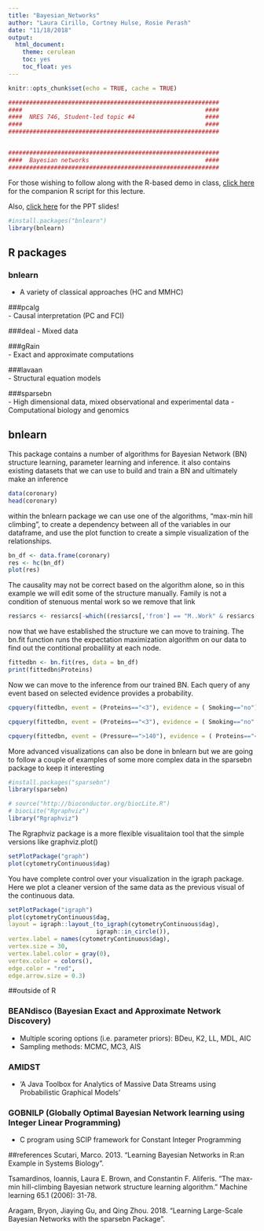 ```yaml
---
title: "Bayesian_Networks"
author: "Laura Cirillo, Cortney Hulse, Rosie Perash"
date: "11/18/2018"
output: 
  html_document: 
    theme: cerulean
    toc: yes
    toc_float: yes
---
```


```r
knitr::opts_chunk$set(echo = TRUE, cache = TRUE)
```

```r

############################################################
####                                                    ####  
####  NRES 746, Student-led topic #4                    ####
####                                                    ####
############################################################


############################################################
####  Bayesian networks                                 ####
############################################################


```


For those wishing to follow along with the R-based demo in class, [click here](BayesianNetworks.R) for the companion R script for this lecture.

Also, [click here](BayesianNetworks.pptx) for the PPT slides!


```r

#install.packages("bnlearn")
library(bnlearn)

```

## R packages 

### bnlearn    
- A variety of classical approaches (HC and MMHC)

###pcalg   
- Causal interpretation (PC and FCI)

###deal
- Mixed data

###gRain      
- Exact and approximate computations

###lavaan      
- Structural equation models

###sparsebn   
- High dimensional data, mixed observational and experimental data
- Computational biology and genomics    

## bnlearn
This package contains a number of algorithms for Bayesian Network (BN) structure learning, parameter learning and inference. it also contains existing datasets that we can use to build and train a BN and ultimately make an inference

```r

data(coronary)
head(coronary)

```

within the bnlearn package we can use one of the algorithms, "max-min hill climbing", to create a dependency between all of the variables in our dataframe, and use the plot function to create a simple visualization of the relationships.    

```r

bn_df <- data.frame(coronary)
res <- hc(bn_df)
plot(res)

```

The causality may not be correct based on the algorithm alone, so in this example we will edit some of the structure manually. Family is not a condition of stenuous mental work so we remove that link

```r

res$arcs <- res$arcs[-which((res$arcs[,'from'] == "M..Work" & res$arcs[,'to'] == "Family")),]

```

now that we have established the structure we can move to training. The bn.fit function runs the expectation maximization algorithm on our data to find out the contitional probalility at each node.

```r

fittedbn <- bn.fit(res, data = bn_df)
print(fittedbn$Proteins)

```

Now we can move to the inference from our trained BN. Each query of any event based on selected evidence provides a probability.

```r

cpquery(fittedbn, event = (Proteins=="<3"), evidence = ( Smoking=="no") )

```

```r
cpquery(fittedbn, event = (Proteins=="<3"), evidence = ( Smoking=="no" & Pressure==">140" ) )
```

```r

cpquery(fittedbn, event = (Pressure==">140"), evidence = ( Proteins=="<3" ) )

```

More advanced visualizations can also be done in bnlearn but we are going to follow a couple of examples of some more complex data in the sparsebn package to keep it interesting

```r

#install.packages("sparsebn")
library(sparsebn)

```

```r

# source("http://bioconductor.org/biocLite.R")
# biocLite("Rgraphviz")   
library("Rgraphviz")

```

The Rgraphviz package is a more flexible visualitaion tool that the simple versions like graphviz.plot()


```r

setPlotPackage("graph")   
plot(cytometryContinuous$dag)

```

You have complete control over your visualization in the igraph package. Here we plot a cleaner version of the same data as the previous visual of the continuous data.   


```r

setPlotPackage("igraph")
plot(cytometryContinuous$dag,
layout = igraph::layout_(to_igraph(cytometryContinuous$dag),
                         igraph::in_circle()),
vertex.label = names(cytometryContinuous$dag),
vertex.size = 30,
vertex.label.color = gray(0),
vertex.color = colors(),
edge.color = "red",
edge.arrow.size = 0.3)

```

##outside of R

### BEANdisco (Bayesian Exact and Approximate Network Discovery)    
- Multiple scoring options (i.e. parameter priors): BDeu, K2, LL, MDL, AIC
- Sampling methods: MCMC, MC3, AIS

### AMIDST     
- 'A Java Toolbox for Analytics of Massive Data Streams using Probabilistic Graphical Models'

### GOBNILP (Globally Optimal Bayesian Network learning using Integer Linear Programming)     
- C program using SCIP framework for Constant Integer Programming

##references
Scutari, Marco. 2013. "Learning Bayesian Networks in R:an Example in Systems Biology".      

Tsamardinos, Ioannis, Laura E. Brown, and Constantin F. Aliferis. "The max-min hill-climbing Bayesian network structure learning algorithm." Machine learning 65.1 (2006): 31-78.      

Aragam, Bryon, Jiaying Gu, and Qing Zhou. 2018. "Learning Large-Scale Bayesian Networks with the sparsebn Package".     




